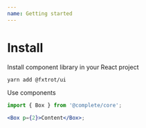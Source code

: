 ```yaml
---
name: Getting started
---
```


# Install

Install component library in your React project

```bash
yarn add @fxtrot/ui
```

Use components

```jsx
import { Box } from '@complete/core';

<Box p={2}>Content</Box>;
```
